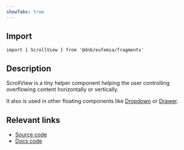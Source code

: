 ```yaml
---
showTabs: true
---
```



## Import

```tsx
import { ScrollView } from '@dnb/eufemia/fragments'
```

## Description

ScrollView is a tiny helper component helping the user controlling overflowing content horizontally or vertically.

It also is used in other floating components like [Dropdown](/uilib/components/dropdown) or [Drawer](/uilib/components/drawer).

## Relevant links

- [Source code](https://github.com/dnbexperience/eufemia/tree/main/packages/dnb-eufemia/src/components/fragments/scroll-view)
- [Docs code](https://github.com/dnbexperience/eufemia/tree/main/packages/dnb-design-system-portal/src/docs/uilib/components/fragments/scroll-view)

<ScrollViewInfo />
